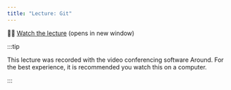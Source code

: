 ```yaml
---
title: "Lecture: Git"
---
```


:teacher: [Watch the lecture](https://around.co/playback/e8fa6970-0b33-4566-9078-45b8ae0bb1b7?sharedKey=a590e204-98bb-4ab6-ac3d-b787cb6aa6ca) (opens in new window)

:::tip

This lecture was recorded with the video conferencing software Around. For the best experience, it is recommended you watch this on a computer.

:::